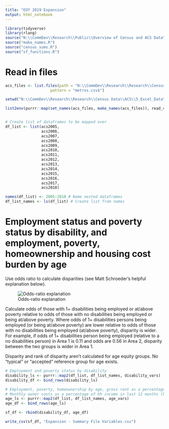 ```yaml
---
title: "EOY 2019 Expansion"
output: html_notebook
---
```


```r
library(tidyverse)
library(rlang)
source("N:\\CommDev\\Research\\Public\\Overview of Census and ACS Data\\sumRange.R")
source("make_names.R")
source("census_sums.R")
source("sf_functions.R")
```

# Read in files

```r
acs_files <- list.files(path = "N:\\CommDev\\Research\\Research\\Census Data\\ACS\\5_Excel_Data\\",
                    pattern = "metros.csv$")

setwd("N:\\CommDev\\Research\\Research\\Census Data\\ACS\\5_Excel_Data\\")

list2env(purrr::map(set_names(acs_files, make_names(acs_files)), read_csv), envir = .GlobalEnv)


# Create list of dataframes to be mapped over
df_list <- list(acs2005,
                acs2006,
                acs2007,
                acs2008,
                acs2009,
                acs2010,
                acs2011,
                acs2012,
                acs2013,
                acs2014,
                acs2015,
                acs2016,
                acs2017,
                acs2018)

names(df_list) <- 2005:2018 # Name nested dataframes
df_list_names <- ls(df_list) # Create list from names

```

# Employment status and poverty status by disability, and employment, poverty, homeownership and housing cost burden by age

Use odds ratio to calculate disparities (see Matt Schroeder's helpful explanation below).

![Odds-ratio explanation](Odds-ratio for disparities.png)

Calculate odds of those with 1+ disabilities being employed or at/above poverty relative to odds of those with no disabilities being employed or being at/above poverty.  Where odds of 1+ disabilities persons being employed (or being at/above poverty) are lower relative to odds of those with no disabilities being employed (at/above poverty), disparity is wider. For example, if odds of 1+ disabilities person being employed (relative to a no disabilities person) in Area 1 is 0.11 and odds are 0.56 in Area 2, disparity between the two groups is wider in Area 1.

Disparity and rank of disparity aren't calculated for age equity groups.  No "typical" or "accepted" reference group for age exists.

```r
# Employment and poverty status by disability
disability_ls <- purrr::map2(df_list, df_list_names, disability_vars)
disability_df <- bind_rows(disability_ls)

# Employment, poverty, homeownership by age, gross rent as a percentage of hh income in last 12 months (housing cost burden for renters) by age
# Monthly owner costs as a percentage of hh income in last 12 months (housing cost burden for homeowners) by age
age_ls <- purrr::map2(df_list, df_list_names, age_vars)
age_df <- bind_rows(age_ls)

sf_df <- rbind(disability_df, age_df)

write_csv(sf_df, "Expansion - Summary File Variables.csv")
```


